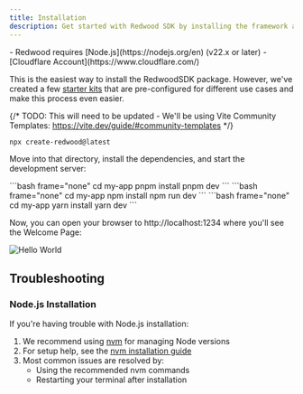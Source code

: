 ```yaml
---
title: Installation
description: Get started with Redwood SDK by installing the framework and creating your first application.
---
```



<Aside type="note" title="Prerequisites">
- Redwood requires [Node.js](https://nodejs.org/en) (v22.x or later)
- [Cloudflare Account](https://www.cloudflare.com/)
</Aside>

This is the easiest way to install the RedwoodSDK package. However, we've created a few [starter kits](/reference/starters/minimal) that are pre-configured for different use cases and make this process even easier.

{/* TODO: This will need to be updated - We'll be using Vite Community Templates: https://vite.dev/guide/#community-templates */}
```bash frame="none"
npx create-redwood@latest
```

Move into that directory, install the dependencies, and start the development server:

<Tabs>
  <TabItem label="pnpm">
    ```bash frame="none"
    cd my-app
    pnpm install
    pnpm dev
    ```
  </TabItem>
  <TabItem label="npm">
    ```bash frame="none"
    cd my-app
    npm install
    npm run dev
    ```
  </TabItem>
  <TabItem label="yarn">
    ```bash frame="none"
    cd my-app
    yarn install
    yarn dev
    ```
  </TabItem>
</Tabs>

Now, you can open your browser to http://localhost:1234 where you'll see the Welcome Page:

![Hello World](./images/hello-world.png)


## Troubleshooting

### Node.js Installation
If you're having trouble with Node.js installation:
1. We recommend using [nvm](https://github.com/nvm-sh/nvm) for managing Node versions
2. For setup help, see the [nvm installation guide](#)
3. Most common issues are resolved by:
    - Using the recommended nvm commands
    - Restarting your terminal after installation
